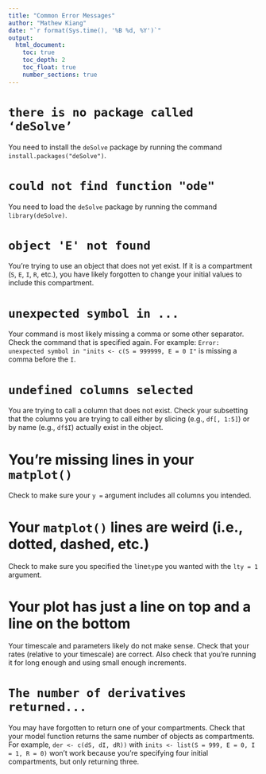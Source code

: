 ```yaml
---
title: "Common Error Messages"
author: "Mathew Kiang"
date: "`r format(Sys.time(), '%B %d, %Y')`"
output:
  html_document:
    toc: true
    toc_depth: 2
    toc_float: true
    number_sections: true
---
```


# `there is no package called ‘deSolve’`
You need to install the `deSolve` package by running the command `install.packages("deSolve")`.

# `could not find function "ode"`
You need to load the `deSolve` package by running the command `library(deSolve)`.

# `object 'E' not found`
You're trying to use an object that does not yet exist. If it is a compartment (`S`, `E`, `I`, `R`, etc.), you have likely forgotten to change your initial values to include this compartment.

# `unexpected symbol in ...`
Your command is most likely missing a comma or some other separator. Check the command that is specified again. For example: `Error: unexpected symbol in "inits <- c(S = 999999, E = 0 I"` is missing a comma before the `I`.

# `undefined columns selected`
You are trying to call a column that does not exist. Check your subsetting that the columns you are trying to call either by slicing (e.g., `df[, 1:5]`) or by name (e.g., `df$I`) actually exist in the object.

# You're missing lines in your `matplot()`
Check to make sure your `y = ` argument includes all columns you intended.

# Your `matplot()` lines are weird (i.e., dotted, dashed, etc.)
Check to make sure you specified the `l`ine`ty`pe you wanted with the `lty = 1` argument.

# Your plot has just a line on top and a line on the bottom
Your timescale and parameters likely do not make sense. Check that your rates (relative to your timescale) are correct. Also check that you're running it for long enough and using small enough increments.

# `The number of derivatives returned...`
You may have forgotten to return one of your compartments. Check that your model function returns the same number of objects as compartments. For example, `der <- c(dS, dI, dR))` with `inits <- list(S = 999, E = 0, I = 1, R = 0)` won't work because you're specifying four initial compartments, but only returning three.